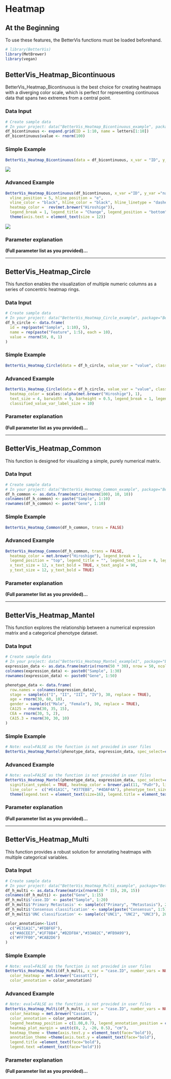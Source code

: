 # Heatmap {#heatmap}

## At the Beginning

To use these features, the BetterVis functions must be loaded beforehand.

```r
# library(BetterVis)
library(MetBrewer)
library(vegan)
```

## BetterVis_Heatmap_Bicontinuous

BetterVis_Heatmap_Bicontinuous is the best choice for creating heatmaps with a diverging color scale, which is perfect for representing continuous data that spans two extremes from a central point.

### Data Input
```r
# Create sample data
# In your project: data("BetterVis_Heatmap_Bicontinuous_example", package="BetterVis")
df_bicontinuous <- expand.grid(ID = 1:10, name = letters[1:10])
df_bicontinuous$value <- rnorm(100)
```

### Simple Example
```r
BetterVis_Heatmap_Bicontinuous(data = df_bicontinuous, x_var = "ID", y_var = "name", fill_var = "value", legend_title = "Change")
```
![](images/heatmap_bicontinuous_simple.png)

### Advanced Example
```r
BetterVis_Heatmap_Bicontinuous(df_bicontinuous, x_var ="ID", y_var ="name", fill_var ="value", 
  vline_position = 5, hline_position = "e", 
  vline_color = "black", hline_color = "black", hline_linetype = "dashed", 
  heatmap_color =  rev(met.brewer("Hiroshige")), 
  legend_break = 1, legend_title = "Change", legend_position = "bottom", legend_title_position = "top") +
  theme(axis.text = element_text(size = 12))
```
![](images/heatmap_bicontinuous_advanced.png)

### Parameter explanation
**(Full parameter list as you provided)...**

---

## BetterVis_Heatmap_Circle

This function enables the visualization of multiple numeric columns as a series of concentric heatmap rings.

### Data Input
```r
# Create sample data
# In your project: data("BetterVis_Heatmap_Circle_example", package="BetterVis")
df_h_circle <- data.frame(
  id = rep(paste("Sample", 1:10), 5),
  name = rep(paste("Feature", 1:5), each = 10),
  value = rnorm(50, 0, 1)
)
```

### Simple Example
```r
BetterVis_Heatmap_Circle(data = df_h_circle, value_var = "value", classified_text_var = "id", classified_value_var = "name")
```

### Advanced Example
```r
BetterVis_Heatmap_Circle(data = df_h_circle, value_var = "value", classified_text_var = "id", classified_value_var = "name",
  heatmap_color = scales::alpha(met.brewer("Hiroshige"), 1),
  text_size = 4, barwidth = 9, barheight = 0.5, legend_break = 1, legend_text_size=12, 
  classified_value_var_label_size = 10)
```

### Parameter explanation
**(Full parameter list as you provided)...**

---

## BetterVis_Heatmap_Common

This function is designed for visualizing a simple, purely numerical matrix.

### Data Input
```r
# Create sample data
# In your project: data("BetterVis_Heatmap_Common_example", package="BetterVis")
df_h_common <- as.data.frame(matrix(rnorm(100), 10, 10))
colnames(df_h_common) <- paste("Sample", 1:10)
rownames(df_h_common) <- paste("Gene", 1:10)
```

### Simple Example
```r
BetterVis_Heatmap_Common(df_h_common, trans = FALSE)
```

### Advanced Example
```r
BetterVis_Heatmap_Common(df_h_common, trans = FALSE,
  heatmap_color = met.brewer("Hiroshige"), legend_break = 1,
  legend_position = "top", legend_title = "", legend_text_size = 8, legend_text_bold = TRUE,
  x_text_size = 12, x_text_bold = TRUE, x_text_angle = 90,
  y_text_size = 12, y_text_bold = TRUE)
```

### Parameter explanation
**(Full parameter list as you provided)...**

---

## BetterVis_Heatmap_Mantel

This function explores the relationship between a numerical expression matrix and a categorical phenotype dataset.

### Data Input
```r
# Create sample data
# In your project: data("BetterVis_Heatmap_Mantel_example1", package="BetterVis") etc.
expression_data <- as.data.frame(matrix(rnorm(50 * 30), nrow = 50, ncol = 30))
colnames(expression_data) <- paste0("Sample", 1:30)
rownames(expression_data) <- paste0("Gene", 1:50)

phenotype_data <- data.frame(
  row.names = colnames(expression_data),
  stage = sample(c("I", "II", "III", "IV"), 30, replace = TRUE),
  age = rnorm(30, 60, 10),
  gender = sample(c("Male", "Female"), 30, replace = TRUE),
  CA125 = rnorm(30, 35, 15),
  CEA = rnorm(30, 5, 2),
  CA15.3 = rnorm(30, 30, 10)
)
```

### Simple Example
```r
# Note: eval=FALSE as the function is not provided in user files
BetterVis_Heatmap_Mantel(phenotype_data, expression_data, spec_select=c("stage", "age", "gender", "CA125", "CEA", "CA15.3"))
```

### Advanced Example
```r
# Note: eval=FALSE as the function is not provided in user files
BetterVis_Heatmap_Mantel(phenotype_data, expression_data, spec_select=c("stage", "age", "gender", "CA125", "CEA", "CA15.3"),
  significant_symbol = TRUE, heatmap_color = brewer.pal(11, "PuOr"), line_size = c(0.5, 1, 2),
  line_color =  c("#E41A1C", "#377EB8", "#4DAF4A"), phenotype_text_size = 4) +
  theme(legend.text = element_text(size=16), legend.title = element_text(size=18))
```

### Parameter explanation
**(Full parameter list as you provided)...**

---

## BetterVis_Heatmap_Multi

This function provides a robust solution for annotating heatmaps with multiple categorical variables.

### Data Input
```r
# Create sample data
# In your project: data("BetterVis_Heatmap_Multi_example", package="BetterVis")
df_h_multi <- as.data.frame(matrix(rnorm(20 * 15), 20, 15))
colnames(df_h_multi) <- paste("Gene", 1:15)
df_h_multi$'case.ID' <- paste("Sample", 1:20)
df_h_multi$'Primary Metastasis' <- sample(c("Primary", "Metastasis"), 20, replace = TRUE)
df_h_multi$'Consensus classification' <- sample(paste("Consensus", 1:5), 20, replace = TRUE)
df_h_multi$'UNC classification' <- sample(c("UNC1", "UNC2", "UNC3"), 20, replace = TRUE)

color_annotation<-list(
  c("#E31A1C","#FDBF6F"),
  c("#A6CEE3","#1F78B4","#B2DF8A","#33A02C","#FB9A99"),
  c("#FF7F00","#CAB2D6")
)
```

### Simple Example
```r
# Note: eval=FALSE as the function is not provided in user files
BetterVis_Heatmap_Multi(df_h_multi, x_var = "case.ID", number_vars = NULL, annotation_var = c("Primary Metastasis","Consensus classification","UNC classification"),
  color_heatmap = met.brewer("Cassatt1"),
  color_annotation = color_annotation)
```

### Advanced Example
```r
# Note: eval=FALSE as the function is not provided in user files
BetterVis_Heatmap_Multi(df_h_multi, x_var = "case.ID", number_vars = NULL, annotation_var = c("Primary Metastasis","Consensus classification","UNC classification"),
  color_heatmap = met.brewer("Cassatt1"),
  color_annotation = color_annotation,
  legend_heatmap_position = c(1.08,0.7), legend_annotation_position = c(1.22,-4),
  heatmap_plot_margin = unit(c(0, 2, -20, 0.5), "cm"),
  heatmap_theme = theme(axis.text.y = element_text(face="bold")),
  annotation_theme =theme(axis.text.y = element_text(face="bold"),
  legend.title =element_text(face="bold"),
  legend.text =element_text(face="bold")))
```

### Parameter explanation
**(Full parameter list as you provided)...**
